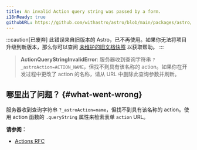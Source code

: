 ```yaml
---
title: An invalid Action query string was passed by a form.
i18nReady: true
githubURL: https://github.com/withastro/astro/blob/main/packages/astro/src/core/errors/errors-data.ts
---
```


:::caution[已废弃]
此错误来自旧版本的 Astro，已不再使用。如果你无法将项目升级到新版本，那么你可以查阅 [未维护的旧文档快照](/zh-cn/upgrade-astro/#older-docs-unmaintained) 以获取帮助。
:::

> **ActionQueryStringInvalidError**: 服务器收到查询字符串 `?_astroAction=ACTION_NAME`，但找不到具有该名称的 action。如果你在开发过程中更改了 action 的名称，请从 URL 中删除此查询参数并刷新。

## 哪里出了问题？ \{#what-went-wrong\}

服务器收到查询字符串 `?_astroAction=name`，但找不到具有该名称的 action。使用 action 函数的 `.queryString` 属性来检索表单 `action` URL。

**请参阅：**
-  [Actions RFC](https://github.com/withastro/roadmap/blob/actions/proposals/0046-actions.md)
